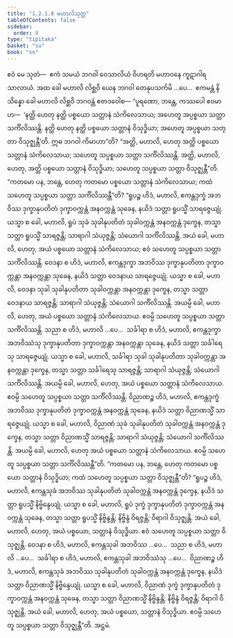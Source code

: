 ```yaml
---
title: "1.2.1.8 မဟာလိသုတ္တ"
tableOfContents: false
sidebar:
  order: 8
type: "tipitaka"
basket: "su"
book: "sn"
---
```



<DynamicBreadcrumb />

<Division number="60" book="sn" e="ch" v="18" p="288">

<Paragraph number="310" book="sn">
ဧဝံ မေ သုတံ—  ဧကံ သမယံ ဘဂဝါ ဝေသာလိယံ ဝိဟရတိ မဟာဝနေ ကူဋာဂါရသာလာယံ. အထ ခေါ မဟာလိ လိစ္ဆဝိ ယေန ဘဂဝါ တေနုပသင်္ကမိ …ပေ…  ဧကမန္တံ နိသိန္နော ခေါ မဟာလိ လိစ္ဆဝိ ဘဂဝန္တံ ဧတဒဝေါစ—
</Paragraph>

<Paragraph number="311" book="sn">
“ပူရဏော, ဘန္တေ, ကဿပေါ ဧဝမာဟ—  ‘နတ္ထိ ဟေတု နတ္ထိ ပစ္စယော သတ္တာနံ သံကိလေသာယ; အဟေတူ အပ္ပစ္စယာ သတ္တာ သင်္ကိလိဿန္တိ. နတ္ထိ ဟေတု နတ္ထိ ပစ္စယော သတ္တာနံ ဝိသုဒ္ဓိယာ; အဟေတူ အပ္ပစ္စယာ သတ္တာ ဝိသုဇ္ဈန္တီ’တိ. ဣဓ ဘဂဝါ ကိမာဟာ”တိ?
</Paragraph>

<Paragraph number="312" book="sn">
“အတ္ထိ, မဟာလိ, ဟေတု အတ္ထိ ပစ္စယော သတ္တာနံ သံကိလေသာယ; သဟေတူ သပ္ပစ္စယာ သတ္တာ သင်္ကိလိဿန္တိ. အတ္ထိ, မဟာလိ, ဟေတု, အတ္ထိ ပစ္စယော သတ္တာနံ ဝိသုဒ္ဓိယာ; သဟေတူ သပ္ပစ္စယာ သတ္တာ ဝိသုဇ္ဈန္တီ”တိ.
</Paragraph>

<Paragraph number="313" book="sn">
“ကတမော ပန, ဘန္တေ, ဟေတု ကတမော ပစ္စယော သတ္တာနံ သံကိလေသာယ; ကထံ သဟေတူ သပ္ပစ္စယာ သတ္တာ သင်္ကိလိဿန္တီ”တိ?
</Paragraph>

<Paragraph number="314" book="sn">
“ရူပဉ္စ ဟိဒံ, မဟာလိ, ဧကန္တဒုက္ခံ အဘဝိဿ ဒုက္ခာနုပတိတံ ဒုက္ခာဝက္ကန္တံ အနဝက္ကန္တံ သုခေန, နယိဒံ သတ္တာ ရူပသ္မိံ သာရဇ္ဇေယျုံ. ယသ္မာ စ ခေါ, မဟာလိ, ရူပံ သုခံ သုခါနုပတိတံ သုခါဝက္ကန္တံ အနဝက္ကန္တံ ဒုက္ခေန, တသ္မာ သတ္တာ ရူပသ္မိံ သာရဇ္ဇန္တိ; သာရာဂါ သံယုဇ္ဇန္တိ; သံယောဂါ သင်္ကိလိဿန္တိ. အယံ ခေါ, မဟာလိ, ဟေတု, အယံ ပစ္စယော သတ္တာနံ သံကိလေသာယ; ဧဝံ သဟေတူ သပ္ပစ္စယာ သတ္တာ သင်္ကိလိဿန္တိ.
</Paragraph>

<Paragraph number="315" book="sn">
ဝေဒနာ စ ဟိဒံ, မဟာလိ, ဧကန္တဒုက္ခာ အဘဝိဿ ဒုက္ခာနုပတိတာ ဒုက္ခာဝက္ကန္တာ အနဝက္ကန္တာ သုခေန, နယိဒံ သတ္တာ ဝေဒနာယ သာရဇ္ဇေယျုံ. ယသ္မာ စ ခေါ, မဟာလိ, ဝေဒနာ သုခါ သုခါနုပတိတာ သုခါဝက္ကန္တာ အနဝက္ကန္တာ ဒုက္ခေန, တသ္မာ သတ္တာ ဝေဒနာယ သာရဇ္ဇန္တိ; သာရာဂါ သံယုဇ္ဇန္တိ; သံယောဂါ သင်္ကိလိဿန္တိ. အယမ္ပိ ခေါ, မဟာလိ, ဟေတု, အယံ ပစ္စယော သတ္တာနံ သံကိလေသာယ. ဧဝမ္ပိ သဟေတူ သပ္ပစ္စယာ သတ္တာ သင်္ကိလိဿန္တိ.
</Paragraph>

<Paragraph number="316" book="sn">
သညာ စ ဟိဒံ, မဟာလိ …ပေ…  သင်္ခါရာ စ ဟိဒံ, မဟာလိ, ဧကန္တဒုက္ခာ အဘဝိဿံသု ဒုက္ခာနုပတိတာ ဒုက္ခာဝက္ကန္တာ အနဝက္ကန္တာ သုခေန, နယိဒံ သတ္တာ သင်္ခါရေသု သာရဇ္ဇေယျုံ. ယသ္မာ စ ခေါ, မဟာလိ, သင်္ခါရာ သုခါ သုခါနုပတိတာ သုခါဝက္ကန္တာ အနဝက္ကန္တာ ဒုက္ခေန, တသ္မာ သတ္တာ သင်္ခါရေသု သာရဇ္ဇန္တိ; သာရာဂါ သံယုဇ္ဇန္တိ; သံယောဂါ သင်္ကိလိဿန္တိ. အယမ္ပိ ခေါ, မဟာလိ, ဟေတု, အယံ ပစ္စယော သတ္တာနံ သံကိလေသာယ. ဧဝမ္ပိ သဟေတူ သပ္ပစ္စယာ သတ္တာ သင်္ကိလိဿန္တိ.
</Paragraph>

<Paragraph number="317" book="sn">
ဝိညာဏဉ္စ ဟိဒံ, မဟာလိ, ဧကန္တဒုက္ခံ အဘဝိဿ ဒုက္ခာနုပတိတံ ဒုက္ခာဝက္ကန္တံ အနဝက္ကန္တံ သုခေန, နယိဒံ သတ္တာ ဝိညာဏသ္မိံ သာရဇ္ဇေယျုံ. ယသ္မာ စ ခေါ, မဟာလိ, ဝိညာဏံ သုခံ သုခါနုပတိတံ သုခါဝက္ကန္တံ အနဝက္ကန္တံ ဒုက္ခေန, တသ္မာ သတ္တာ ဝိညာဏသ္မိံ သာရဇ္ဇန္တိ; သာရာဂါ သံယုဇ္ဇန္တိ; သံယောဂါ သင်္ကိလိဿန္တိ. အယမ္ပိ ခေါ, မဟာလိ, ဟေတု အယံ ပစ္စယော သတ္တာနံ သံကိလေသာယ. ဧဝမ္ပိ သဟေတူ သပ္ပစ္စယာ သတ္တာ သင်္ကိလိဿန္တီ”တိ.
</Paragraph>

<Paragraph number="318" book="sn">
“ကတမော ပန, ဘန္တေ, ဟေတု ကတမော ပစ္စယော သတ္တာနံ ဝိသုဒ္ဓိယာ; ကထံ သဟေတူ သပ္ပစ္စယာ သတ္တာ ဝိသုဇ္ဈန္တီ”တိ? “ရူပဉ္စ ဟိဒံ, မဟာလိ, ဧကန္တသုခံ အဘဝိဿ သုခါနုပတိတံ သုခါဝက္ကန္တံ အနဝက္ကန္တံ ဒုက္ခေန, နယိဒံ သတ္တာ ရူပသ္မိံ နိဗ္ဗိန္ဒေယျုံ. ယသ္မာ စ ခေါ, မဟာလိ, ရူပံ ဒုက္ခံ ဒုက္ခာနုပတိတံ ဒုက္ခာဝက္ကန္တံ အနဝက္ကန္တံ သုခေန, တသ္မာ သတ္တာ ရူပသ္မိံ နိဗ္ဗိန္ဒန္တိ; နိဗ္ဗိန္ဒံ ဝိရဇ္ဇန္တိ; ဝိရာဂါ ဝိသုဇ္ဈန္တိ. အယံ ခေါ, မဟာလိ, ဟေတု, အယံ ပစ္စယော, သတ္တာနံ ဝိသုဒ္ဓိယာ. ဧဝံ သဟေတူ သပ္ပစ္စယာ သတ္တာ ဝိသုဇ္ဈန္တိ.
</Paragraph>

<Paragraph number="319" book="sn">
ဝေဒနာ စ ဟိဒံ, မဟာလိ, ဧကန္တသုခါ အဘဝိဿ …ပေ…  သညာ စ ဟိဒံ, မဟာလိ …ပေ…  သင်္ခါရာ စ ဟိဒံ, မဟာလိ, ဧကန္တသုခါ အဘဝိဿံသု …ပေ…  ဝိညာဏဉ္စ ဟိဒံ, မဟာလိ, ဧကန္တသုခံ အဘဝိဿ သုခါနုပတိတံ သုခါဝက္ကန္တံ အနဝက္ကန္တံ ဒုက္ခေန, နယိဒံ သတ္တာ ဝိညာဏသ္မိံ နိဗ္ဗိန္ဒေယျုံ. ယသ္မာ စ ခေါ, မဟာလိ, ဝိညာဏံ ဒုက္ခံ ဒုက္ခာနုပတိတံ ဒုက္ခာဝက္ကန္တံ အနဝက္ကန္တံ သုခေန, တသ္မာ သတ္တာ ဝိညာဏသ္မိံ နိဗ္ဗိန္ဒန္တိ; နိဗ္ဗိန္ဒံ ဝိရဇ္ဇန္တိ; ဝိရာဂါ ဝိသုဇ္ဈန္တိ. အယံ ခေါ, မဟာလိ, ဟေတု, အယံ ပစ္စယော, သတ္တာနံ ဝိသုဒ္ဓိယာ. ဧဝမ္ပိ သဟေတူ သပ္ပစ္စယာ သတ္တာ ဝိသုဇ္ဈန္တီ”တိ.

</Paragraph>
</Division>

<Paragraph number="320" type="center" book="sn">
အဋ္ဌမံ.
</Paragraph>